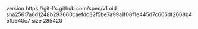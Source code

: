 version https://git-lfs.github.com/spec/v1
oid sha256:7a6d1248b293660caefdc32f5be7a99a1f08f1e445d7c605df2668b45fb640c7
size 285420
